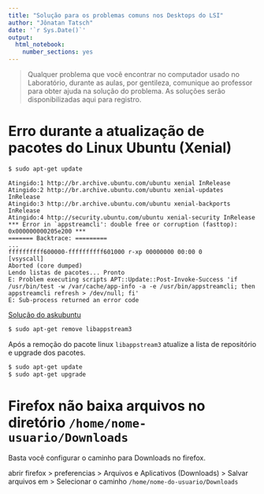 ```yaml
---
title: "Solução para os problemas comuns nos Desktops do LSI"
author: "Jônatan Tatsch"
date: '`r Sys.Date()`'
output: 
  html_notebook: 
    number_sections: yes
---
```


> Qualquer problema que você encontrar no computador usado no Laboratório, durante as aulas, por gentileza, comunique ao professor para obter ajuda na solução do problema. As soluções serão disponibilizadas aqui para registro.

# Erro durante a atualização de pacotes do Linux Ubuntu (Xenial)

```bash
$ sudo apt-get update
```

```
Atingido:1 http://br.archive.ubuntu.com/ubuntu xenial InRelease
Atingido:2 http://br.archive.ubuntu.com/ubuntu xenial-updates InRelease        
Atingido:3 http://br.archive.ubuntu.com/ubuntu xenial-backports InRelease      
Atingido:4 http://security.ubuntu.com/ubuntu xenial-security InRelease         
*** Error in `appstreamcli': double free or corruption (fasttop): 0x000000000205e200 ***
======= Backtrace: =========
...
ffffffffff600000-ffffffffff601000 r-xp 00000000 00:00 0                  [vsyscall]
Aborted (core dumped)
Lendo listas de pacotes... Pronto
E: Problem executing scripts APT::Update::Post-Invoke-Success 'if /usr/bin/test -w /var/cache/app-info -a -e /usr/bin/appstreamcli; then appstreamcli refresh > /dev/null; fi'
E: Sub-process returned an error code

```

[Solução do askubuntu](https://askubuntu.com/questions/942895/e-problem-executing-scripts-aptupdatepost-invoke-success)

```bash
$ sudo apt-get remove libappstream3
```

Após a remoção do pacote linux `libappstream3` atualize a lista de repositório e upgrade dos pacotes.

```bash
$ sudo apt-get update
$ sudo apt-get upgrade
```




# Firefox não baixa arquivos no diretório `/home/nome-usuario/Downloads`

Basta você configurar o caminho para Downloads no firefox.


abrir firefox > 
  preferencias > 
    Arquivos e Aplicativos (Downloads) > 
      Salvar arquivos em >
      Selecionar o caminho `/home/nome-do-usuario/Downloads`
      

